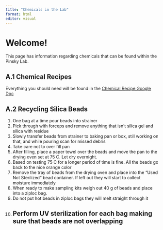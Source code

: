 ---
title: "Chemicals in the Lab"
format: html
editor: visual
---
Welcome!
==========
  This page has information regarding chemicals that can be found within the Pinsky Lab.

A.1 Chemical Recipes
----------
  Everything you should need will be found in the 
[Chemical Recipe Google Doc](https://docs.google.com/document/d/1icJzzbUOlbbLN221T4c9fG3M7Rr6MUjOG8mMEJoAjzA/edit?usp=sharing)

A.2 Recycling Silica Beads
----------
1. One bag at a time pour beads into strainer
2. Pick through with forceps and remove anything that isn’t silica gel and silica with residue
3. Slowly transfer beads from strainer to baking pan or box, still working on that, and while pouring scan for missed debris
4. Take care not to over fill pan
5. After filling, place a paper towel over the beads and move the pan to the drying oven set at 75 C. Let dry overnight.
6. Based on testing 75 C for a longer period of time is fine. All the beads go back to the nice orange color
7. Remove the tray of beads from the drying oven and place into the “Used Not Sterilized” bead container. If left out they will start to collect moisture immediately
8. When ready to make sampling kits weigh out 40 g of beads and place into a ziploc bag. 
9. Do not put hot beads in ziploc bags they will melt straight through it
10. Perform UV sterilization for each bag making sure that beads are not overlapping
---
